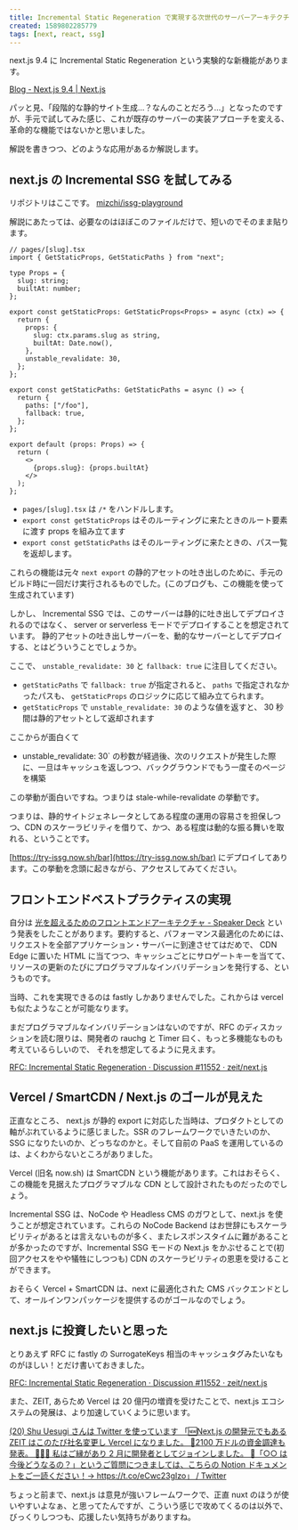 ```yaml
---
title: Incremental Static Regeneration で実現する次世代のサーバーアーキテクチャ
created: 1589802285779
tags: [next, react, ssg]
---
```


next.js 9.4 に Incremental Static Regeneration という実験的な新機能があります。

[Blog \- Next\.js 9\.4 \| Next\.js](https://nextjs.org/blog/next-9-4)

パッと見、「段階的な静的サイト生成…？なんのことだろう…」となったのですが、手元で試してみた感じ、これが既存のサーバーの実装アプローチを変える、革命的な機能ではないかと思いました。

解説を書きつつ、どのような応用があるか解説します。

## next.js の Incremental SSG を試してみる

リポジトリはここです。 [mizchi/issg\-playground](https://github.com/mizchi/issg-playground)

解説にあたっては、必要なのはほぼこのファイルだけで、短いのでそのまま貼ります。

```tsx
// pages/[slug].tsx
import { GetStaticProps, GetStaticPaths } from "next";

type Props = {
  slug: string;
  builtAt: number;
};

export const getStaticProps: GetStaticProps<Props> = async (ctx) => {
  return {
    props: {
      slug: ctx.params.slug as string,
      builtAt: Date.now(),
    },
    unstable_revalidate: 30,
  };
};

export const getStaticPaths: GetStaticPaths = async () => {
  return {
    paths: ["/foo"],
    fallback: true,
  };
};

export default (props: Props) => {
  return (
    <>
      {props.slug}: {props.builtAt}
    </>
  );
};
```

- `pages/[slug].tsx` は `/*` をハンドルします。
- `export const getStaticProps` はそのルーティングに来たときのルート要素に渡す props を組み立てます
- `export const getStaticPaths` はそのルーティングに来たときの、パス一覧を返却します。

これらの機能は元々 `next export` の静的アセットの吐き出しのために、手元のビルド時に一回だけ実行されるものでした。(このブログも、この機能を使って生成されています)

しかし、 Incremental SSG では、このサーバーは静的に吐き出してデプロイされるのではなく、 server or serverless モードでデプロイすることを想定されています。
静的アセットの吐き出しサーバーを、動的なサーバーとしてデプロイする、とはどういうことでしょうか。

ここで、 `unstable_revalidate: 30` と `fallback: true` に注目してください。

- `getStaticPaths` で `fallback: true` が指定されると、 `paths` で指定されなかったパスも、 `getStaticProps` のロジックに応じて組み立てられます。
- `getStaticProps` で `unstable_revalidate: 30` のような値を返すと、 30 秒間は静的アセットとして返却されます

ここからが面白くて

- unstable_revalidate: 30` の秒数が経過後、次のリクエストが発生した際に、一旦はキャッシュを返しつつ、バックグラウンドでもう一度そのページを構築

この挙動が面白いですね。つまりは stale-while-revalidate の挙動です。

つまりは、静的サイトジェネレータとしてある程度の運用の容易さを担保しつつ、CDN のスケーラビリティを借りて、かつ、ある程度は動的な振る舞いを取れる、ということです。

[https://try-issg.now.sh/bar](https://try-issg.now.sh/bar) にデプロイしてあります。この挙動を念頭に起きながら、アクセスしてみてください。

## フロントエンドベストプラクティスの実現

自分は [光を超えるためのフロントエンドアーキテクチャ \- Speaker Deck](https://speakerdeck.com/mizchi/guang-wochao-erutamefalsehurontoendoakitekutiya) という発表をしたことがあります。要約すると、パフォーマンス最適化のためには、リクエストを全部アプリケーション・サーバーに到達させてはだめで、 CDN Edge に置いた HTML に当てつつ、キャッシュごとにサロゲートキーを当てて、リソースの更新のたびにプログラマブルなインバリデーションを発行する、というものです。

当時、これを実現できるのは fastly しかありませんでした。これからは vercel も似たようなことが可能なります。

まだプログラマブルなインバリデーションはないのですが、RFC のディスカッションを読む限りは、開発者の rauchg と Timer 曰く、もっと多機能なものも考えているらしいので、 それを想定してるように見えます。

[RFC: Incremental Static Regeneration · Discussion \#11552 · zeit/next\.js](https://github.com/zeit/next.js/discussions/11552)

## Vercel / SmartCDN / Next.js のゴールが見えた

正直なところ、 next.js が静的 export に対応した当時は、プロダクトとしての軸がぶれているように感じました。SSR のフレームワークでいきたいのか、 SSG になりたいのか、どっちなのかと。そして自前の PaaS を運用しているのは、よくわからないところがありました。

Vercel (旧名 now.sh) は SmartCDN という機能があります。これはおそらく、この機能を見据えたプログラマブルな CDN として設計されたものだったのでしょう。

Incremental SSG は、NoCode や Headless CMS のガワとして、next.js を使うことが想定されています。これらの NoCode Backend はお世辞にもスケーラビリティがあるとは言えないものが多く、またレスポンスタイムに難があることが多かったのですが、Incremental SSG モードの Next.js をかぶせることで(初回アクセスをやや犠牲にしつつも) CDN のスケーラビリティの恩恵を受けることができます。

おそらく Vercel + SmartCDN は、next に最適化された CMS バックエンドとして、オールインワンパッケージを提供するのがゴールなのでしょう。

## next.js に投資したいと思った

とりあえず RFC に fastly の SurrogateKeys 相当のキャッシュタグみたいなものがほしい！とだけ書いておきました。

[RFC: Incremental Static Regeneration · Discussion \#11552 · zeit/next\.js](https://github.com/zeit/next.js/discussions/11552#discussioncomment-14415)

また、ZEIT, あらため Vercel は 20 億円の増資を受けたことで、next.js エコシステムの発展は、より加速していくように思います。

[\(20\) Shu Uesugi さんは Twitter を使っています 「🆕Next\.js の開発元でもある ZEIT はこのたび社名変更し Vercel になりました。 🎉2100 万ドルの資金調達も発表。 👨🏻‍💻 私はご縁があり 2 月に開発者としてジョインしました。 🤔「○○ は今後どうなるの？」というご質問につきましては、こちらの Notion ドキュメントをご一読ください！→ https://t\.co/eCwc23gIzo」 / Twitter](https://twitter.com/chibicode/status/1252745903540105216)

ちょっと前まで、next.js は意見が強いフレームワークで、正直 nuxt のほうが使いやすいよなぁ、と思ってたんですが、こういう感じで攻めてくるのは以外で、びっくりしつつも、応援したい気持ちがありますね。
